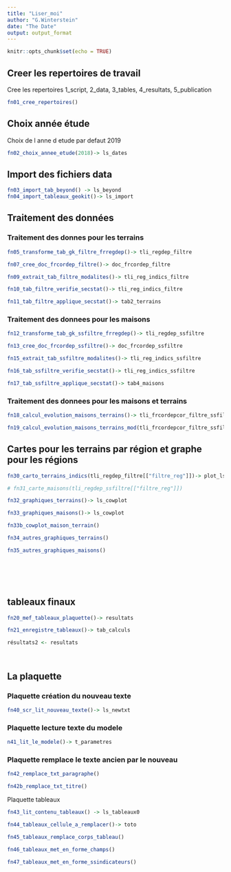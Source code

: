 ```yaml
---
title: "Liser_moi"
author: "G.Winterstein"
date: "The Date"
output: output_format
---
```


```r
knitr::opts_chunk$set(echo = TRUE)

```

## Creer les repertoires de travail

Cree les repertoires 1_script, 2_data, 3_tables, 4_resultats, 5_publication

```r

fn01_cree_repertoires()

```

## Choix année étude

Choix de l anne d etude par defaut 2019

```r

fn02_choix_annee_etude(2018)-> ls_dates

```

## Import des fichiers data

```r
fn03_import_tab_beyond() -> ls_beyond
fn04_import_tableaux_geokit()-> ls_import
```

## Traitement des données

### Traitement des donnes pour les terrains

```r

fn05_transforme_tab_gk_filtre_frregdep()-> tli_regdep_filtre

fn07_cree_doc_frcordep_filtre()-> doc_frcordep_filtre

fn09_extrait_tab_filtre_modalites()-> tli_reg_indics_filtre

fn10_tab_filtre_verifie_secstat()-> tli_reg_indics_filtre

fn11_tab_filtre_applique_secstat()-> tab2_terrains

```

### Traitement des donnees pour les maisons

```r

fn12_transforme_tab_gk_ssfiltre_frregdep()-> tli_regdep_ssfiltre

fn13_cree_doc_frcordep_ssfiltre()-> doc_frcordep_ssfiltre

fn15_extrait_tab_ssfiltre_modalites()-> tli_reg_indics_ssfiltre

fn16_tab_ssfiltre_verifie_secstat()-> tli_reg_indics_ssfiltre

fn17_tab_ssfiltre_applique_secstat()-> tab4_maisons

```

### Traitement des donnees pour les maisons et terrains

```r
fn18_calcul_evolution_maisons_terrains()-> tli_frcordepcor_filtre_ssfiltre

fn19_calcul_evolution_maisons_terrains_mod(tli_frcordepcor_filtre_ssfiltre$evol_an)-> tli_frcordepcor_filtre_ssfiltre$evol_an
```

## Cartes pour les terrains par région et graphe pour les régions

```r

fn30_carto_terrains_indics(tli_regdep_filtre[["filtre_reg"]])-> plot_ls_carto

# fn31_carte_maisons(tli_regdep_ssfiltre[["filtre_reg"]])

fn32_graphiques_terrains()-> ls_cowplot

fn33_graphiques_maisons()-> ls_cowplot

fn33b_cowplot_maison_terrain()

fn34_autres_graphiques_terrains()

fn35_autres_graphiques_maisons()







```

## tableaux finaux

```r

fn20_mef_tableaux_plaquette()-> resultats

fn21_enregistre_tableaux()-> tab_calculs

résultats2 <- resultats




```

## La plaquette 

### Plaquette création du nouveau texte

```r
fn40_scr_lit_nouveau_texte()-> ls_newtxt

```

### Plaquette lecture texte du modele

```r
n41_lit_le_modele()-> t_parametres

```

### Plaquette remplace le texte ancien par le nouveau

```r
fn42_remplace_txt_paragraphe()

fn42b_remplace_txt_titre()

```

Plaquette tableaux

```r

fn43_lit_contenu_tableaux() -> ls_tableaux0

fn44_tableaux_cellule_a_remplacer()-> toto

fn45_tableaux_remplace_corps_tableau()

fn46_tableaux_met_en_forme_champs()

fn47_tableaux_met_en_forme_ssindicateurs()

```
